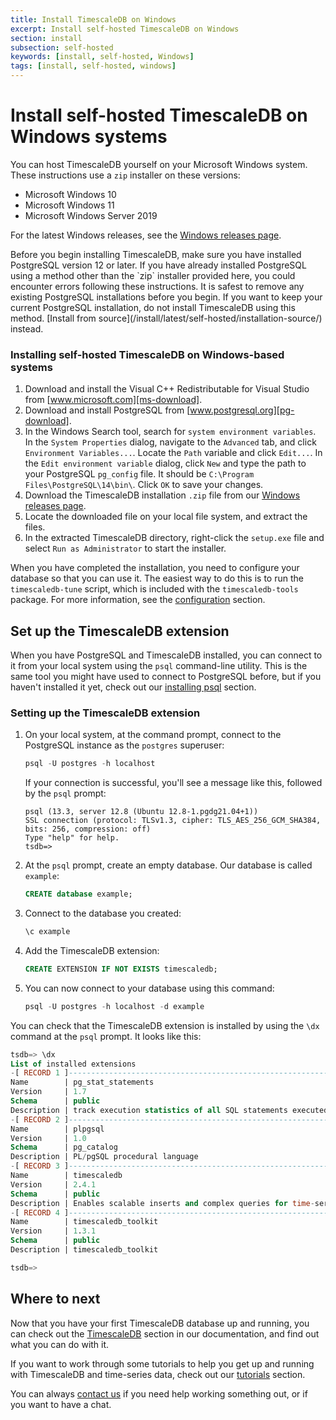 ```yaml
---
title: Install TimescaleDB on Windows
excerpt: Install self-hosted TimescaleDB on Windows
section: install
subsection: self-hosted
keywords: [install, self-hosted, Windows]
tags: [install, self-hosted, windows]
---
```


# Install self-hosted TimescaleDB on Windows systems
You can host TimescaleDB yourself on your Microsoft Windows system.
These instructions use a `zip` installer on these versions:
*   Microsoft Windows 10
*   Microsoft Windows 11
*   Microsoft Windows Server 2019

For the latest Windows releases, see the [Windows releases
page][windows-releases].

<highlight type="important">
Before you begin installing TimescaleDB, make sure you have installed PostgreSQL
version 12 or later.
</highlight>

<highlight type="warning">
If you have already installed PostgreSQL using a method other than the `zip`
installer provided here, you could encounter errors following these
instructions. It is safest to remove any existing PostgreSQL installations
before you begin. If you want to keep your current PostgreSQL installation, do
not install TimescaleDB using this method.
[Install from source](/install/latest/self-hosted/installation-source/)
instead.
</highlight>

<procedure>

### Installing self-hosted TimescaleDB on Windows-based systems
1.  Download and install the Visual C++ Redistributable for Visual Studio from
    [www.microsoft.com][ms-download].
1.  Download and install PostgreSQL from [www.postgresql.org][pg-download].
1.  In the Windows Search tool, search for `system environment variables`. In
    the `System Properties` dialog, navigate to the `Advanced` tab, and
    click `Environment Variables...`. Locate the `Path` variable and
    click `Edit...`. In the `Edit environment variable` dialog, click `New` and
    type the path to your PostgreSQL `pg_config` file. It should
    be `C:\Program Files\PostgreSQL\14\bin\`. Click `OK` to save your changes.
1.  Download the TimescaleDB installation `.zip` file from our
    [Windows releases page][windows-releases].
1.  Locate the downloaded file on your local file system, and extract the files.
1.  In the extracted TimescaleDB directory, right-click the `setup.exe` file and
    select `Run as Administrator` to start the installer.

</procedure>

When you have completed the installation, you need to configure your database so
that you can use it. The easiest way to do this is to run the `timescaledb-tune`
script, which is included with the `timescaledb-tools` package. For more
information, see the [configuration][config] section.

## Set up the TimescaleDB extension
When you have PostgreSQL and TimescaleDB installed, you can connect to it from
your local system using the `psql` command-line utility. This is the same tool
you might have used to connect to PostgreSQL before, but if you haven't
installed it yet, check out our [installing psql][install-psql] section.

<procedure>

### Setting up the TimescaleDB extension
1.  On your local system, at the command prompt, connect to the PostgreSQL
    instance as the `postgres` superuser:
    ```powershell
    psql -U postgres -h localhost
    ```
    If your connection is successful, you'll see a message like this, followed
    by the `psql` prompt:
    ```
    psql (13.3, server 12.8 (Ubuntu 12.8-1.pgdg21.04+1))
    SSL connection (protocol: TLSv1.3, cipher: TLS_AES_256_GCM_SHA384, bits: 256, compression: off)
    Type "help" for help.
    tsdb=>
    ```
1.  At the `psql` prompt, create an empty database. Our database is
    called `example`:
    ```sql
    CREATE database example;
    ```
1.  Connect to the database you created:
    ```sql
    \c example
    ```
1.  Add the TimescaleDB extension:
    ```sql
    CREATE EXTENSION IF NOT EXISTS timescaledb;
    ```
1.  You can now connect to your database using this command:
    ```powershell
    psql -U postgres -h localhost -d example
    ```

</procedure>

You can check that the TimescaleDB extension is installed by using the `\dx`
command at the `psql` prompt. It looks like this:
```sql
tsdb=> \dx
List of installed extensions
-[ RECORD 1 ]------------------------------------------------------------------
Name        | pg_stat_statements
Version     | 1.7
Schema      | public
Description | track execution statistics of all SQL statements executed
-[ RECORD 2 ]------------------------------------------------------------------
Name        | plpgsql
Version     | 1.0
Schema      | pg_catalog
Description | PL/pgSQL procedural language
-[ RECORD 3 ]------------------------------------------------------------------
Name        | timescaledb
Version     | 2.4.1
Schema      | public
Description | Enables scalable inserts and complex queries for time-series data
-[ RECORD 4 ]------------------------------------------------------------------
Name        | timescaledb_toolkit
Version     | 1.3.1
Schema      | public
Description | timescaledb_toolkit

tsdb=>
```

## Where to next
Now that you have your first TimescaleDB database up and running, you can check
out the [TimescaleDB][tsdb-docs] section in our documentation, and find out what
you can do with it.

If you want to work through some tutorials to help you get up and running with
TimescaleDB and time-series data, check out our [tutorials][tutorials] section.

You can always [contact us][contact] if you need help working something out, or
if you want to have a chat.


[config]: /timescaledb/:currentVersion:/how-to-guides/configuration/
[contact]: https://www.timescale.com/contact
[install-psql]: /timescaledb/:currentVersion:/how-to-guides/connecting/psql/
[tsdb-docs]: /timescaledb/:currentVersion:/
[tutorials]: /timescaledb/:currentVersion:/tutorials/
[ms-download]: https://www.microsoft.com/en-us/download/details.aspx?id=48145
[pg-download]: https://www.postgresql.org/download/windows/
[windows-releases]: self-hosted/installation-windows/windows-releases/
